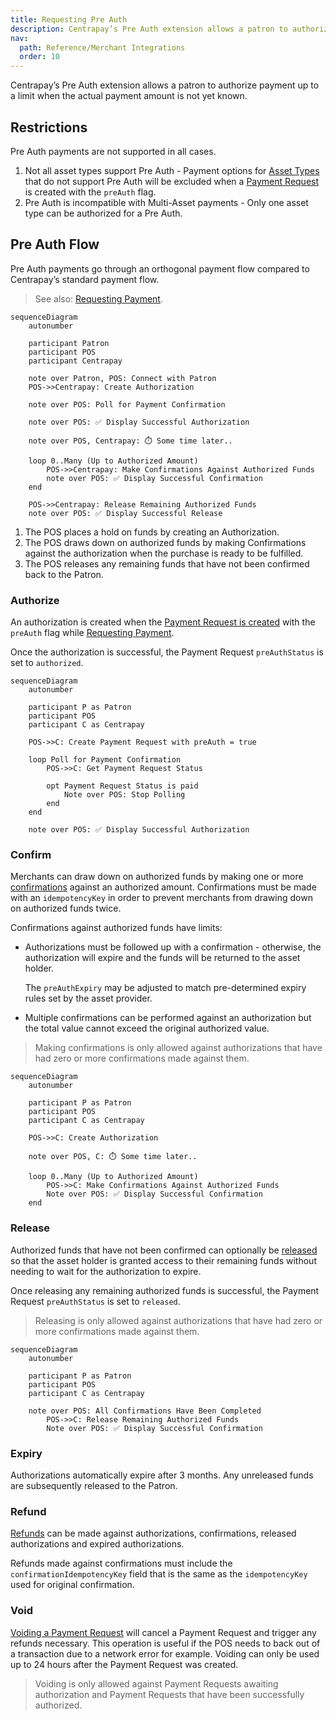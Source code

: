 ```yaml
---
title: Requesting Pre Auth
description: Centrapay’s Pre Auth extension allows a patron to authorize payment up to a limit when the actual payment amount is not yet known.
nav:
  path: Reference/Merchant Integrations
  order: 10
---
```

Centrapay’s Pre Auth extension allows a patron to authorize payment up to a limit when the actual payment amount is not yet known.

## Restrictions

Pre Auth payments are not supported in all cases.

1. Not all asset types support Pre Auth - Payment options for [Asset Types](https://docs.centrapay.com/api/asset-types) that do not support Pre Auth will be excluded when a [Payment Request](https://docs.centrapay.com/api/payment-requests#payment-request) is created with the `preAuth` flag.
2. Pre Auth is incompatible with Multi-Asset payments - Only one asset type can be authorized for a Pre Auth.

## Pre Auth Flow

Pre Auth payments go through an orthogonal payment flow compared to Centrapay’s standard payment flow.

> See also: [Requesting Payment](/guides/requesting-payment).

```mermaid
sequenceDiagram
	autonumber

	participant Patron
	participant POS
	participant Centrapay

	note over Patron, POS: Connect with Patron
	POS->>Centrapay: Create Authorization

	note over POS: Poll for Payment Confirmation

	note over POS: ✅ Display Successful Authorization

	note over POS, Centrapay: ⏱️ Some time later..

	loop 0..Many (Up to Authorized Amount)
		POS->>Centrapay: Make Confirmations Against Authorized Funds
		note over POS: ✅ Display Successful Confirmation
	end

	POS->>Centrapay: Release Remaining Authorized Funds
	note over POS: ✅ Display Successful Release
```

1. The POS places a hold on funds by creating an Authorization.
2. The POS draws down on authorized funds by making Confirmations against the authorization when the purchase is ready to be fulfilled.
3. The POS releases any remaining funds that have not been confirmed back to the Patron.

### Authorize

An authorization is created when the [Payment Request is created](https://docs.centrapay.com/api/payment-requests#create-a-payment-request) with the `preAuth` flag while [Requesting Payment](/guides/requesting-payment).

Once the authorization is successful, the Payment Request `preAuthStatus` is set to `authorized`.

```mermaid
sequenceDiagram
	autonumber

	participant P as Patron
	participant POS
	participant C as Centrapay

	POS->>C: Create Payment Request with preAuth = true

	loop Poll for Payment Confirmation
		POS->>C: Get Payment Request Status

		opt Payment Request Status is paid
			Note over POS: Stop Polling
		end
	end

	note over POS: ✅ Display Successful Authorization
```

### Confirm

Merchants can draw down on authorized funds by making one or more [confirmations](https://docs.centrapay.com/api/payment-requests#make-a-confirmation-against-a-pre-auth-payment-request-experimental) against an authorized amount. Confirmations must be made with an `idempotencyKey` in order to prevent merchants from drawing down on authorized funds twice.

Confirmations against authorized funds have limits:

- Authorizations must be followed up with a confirmation - otherwise, the authorization will expire and the funds will be returned to the asset holder.

    The `preAuthExpiry` may be adjusted to match pre-determined expiry rules set by the asset provider.

- Multiple confirmations can be performed against an authorization but the total value cannot exceed the original authorized value.

> Making confirmations is only allowed against authorizations that have had zero or more confirmations made against them.

```mermaid
sequenceDiagram
	autonumber

	participant P as Patron
	participant POS
	participant C as Centrapay

	POS->>C: Create Authorization

	note over POS, C: ⏱️ Some time later..

	loop 0..Many (Up to Authorized Amount)
		POS->>C: Make Confirmations Against Authorized Funds
		Note over POS: ✅ Display Successful Confirmation
	end
```

### Release

Authorized funds that have not been confirmed can optionally be [released](https://docs.centrapay.com/api/payment-requests#release-funds-held-for-a-pre-auth-payment-request-experimental) so that the asset holder is granted access to their remaining funds without needing to wait for the authorization to expire.

Once releasing any remaining authorized funds is successful, the Payment Request `preAuthStatus` is set to `released`.

> Releasing is only allowed against authorizations that have had zero or more confirmations made against them.

```mermaid
sequenceDiagram
	autonumber

	participant P as Patron
	participant POS
	participant C as Centrapay

	note over POS: All Confirmations Have Been Completed
		POS->>C: Release Remaining Authorized Funds
		Note over POS: ✅ Display Successful Confirmation
```

### Expiry

Authorizations automatically expire after 3 months. Any unreleased funds are subsequently released to the Patron.

### Refund

[Refunds](/guides/initiating-refunds) can be made against authorizations, confirmations, released authorizations and expired authorizations.

Refunds made against confirmations must include the `confirmationIdempotencyKey` field that is the same as the `idempotencyKey` used for original confirmation.

### Void

[Voiding a Payment Request](https://docs.centrapay.com/api/payment-requests#void-a-payment-request-experimental) will cancel a Payment Request and trigger any refunds necessary. This operation is useful if the POS needs to back out of a transaction due to a network error for example. Voiding can only be used up to 24 hours after the Payment Request was created.

> Voiding is only allowed against Payment Requests awaiting authorization and Payment Requests that have been successfully authorized.
